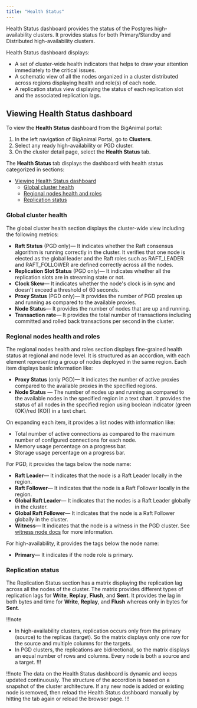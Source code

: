 ```yaml
---
title: "Health Status"
---
```


Health Status dashboard provides the status of the Postgres high-availability clusters. It provides status for both Primary/Standby and Distributed high-availability clusters.

Health Status dashboard displays:
- A set of cluster-wide health indicators that helps to draw your attention immediately to the critical issues.
- A schematic view of all the nodes organized in a cluster distributed across regions displaying health and role(s) of each node.
- A replication status view displaying the status of each replication slot and the associated replication lags.

## Viewing Health Status dashboard

To view the **Health Status** dashboard from the BigAnimal portal:

1. In the left navigation of BigAnimal Portal, go to **Clusters**.
2. Select any ready high-availability or PGD cluster.
3. On the cluster detail page, select the **Health Status** tab.

The **Health Status** tab displays the dashboard with health status categorized in sections:
- [Viewing Health Status dashboard](#viewing-health-status-dashboard)
  - [Global cluster health](#global-cluster-health)
  - [Regional nodes health and roles](#regional-nodes-health-and-roles)
  - [Replication status](#replication-status)

### Global cluster health

The global cluster health section displays the cluster-wide view including the following metrics:

- **Raft Status** (PGD only)&mdash; It indicates whether the Raft consensus algorithm is running correctly in the cluster. It verifies that one node is elected as the global leader and the Raft roles such as RAFT_LEADER and RAFT_FOLLOWER are defined correctly across all the nodes.
- **Replication Slot Status** (PGD only)&mdash; It indicates whether all the replication slots are in streaming state or not.
- **Clock Skew**&mdash; It indicates whether the node's clock is in sync and doesn't exceed a threshold of 60 seconds.
- **Proxy Status** (PGD only)&mdash; It provides the number of PGD proxies up and running as compared to the available proxies.
- **Node Status**&mdash; It provides the number of nodes that are up and running.
- **Transaction rate**&mdash; It provides the total number of transactions including committed and rolled back transactions per second in the cluster.


### Regional nodes health and roles

The regional nodes health and roles section displays fine-grained health status at regional and node level. It is structured as an accordion, with each element representing a group of nodes deployed in the same region. Each item displays basic information like:
- **Proxy Status** (only PGD)&mdash; It indicates the number of active proxies compared to the available proxies in the specified regions.
- **Node Status** &mdash; The number of nodes up and running as compared to the available nodes in the specified region in a text chart. It provides the status of all nodes in the specified region using boolean indicator (green (OK)/red (KO)) in a text chart.

On expanding each item, it provides a list nodes with information like:
- Total number of active connections as compared to the maximum number of configured connections for each node.
- Memory usage percentage on a progress bar.
- Storage usage percentage on a progress bar.

For PGD, it provides the tags below the node name:
- **Raft Leader**&mdash; It indicates that the node is a Raft Leader locally in the region.
- **Raft Follower**&mdash; It indicates that the node is a Raft Follower locally in the region. 
- **Global Raft Leader**&mdash; It indicates that the nodes is a Raft Leader globally in the cluster.
- **Global Raft Follower**&mdash; It indicates that the node is a Raft Follower globally in the cluster.
- **Witness**&mdash; It indicates that the node is a witness in the PGD cluster. See [witness node docs](/pgd/latest/node_management/witness_nodes/) for more information.

For high-availability, it provides the tags below the node name:
- **Primary**&mdash; It indicates if the node role is primary.

### Replication status

The Replication Status section has a matrix displaying the replication lag across all the nodes of the cluster. The matrix provides different types of replication lags for **Write**, **Replay**, **Flush**, and **Sent**. It provides the lag in both bytes and time for **Write**, **Replay**, and **Flush** whereas only in bytes for **Sent**.

!!!note
- In high-availability clusters, replication occurs only from the primary (source) to the replicas (target). So the matrix displays only one row for the source and multiple columns for the targets.
- In PGD clusters, the replications are bidirectional, so the matrix displays an equal number of rows and columns. Every node is both a source and a target.
!!!

!!!note
The data on the Health Status dashboard is dynamic and keeps updated continuously. The structure of the accordion is based on a snapshot of the cluster architecture. If any new node is added or existing node is removed, then reload the Health Status dashboard manually by hitting the tab again or reload the browser page.
!!!

